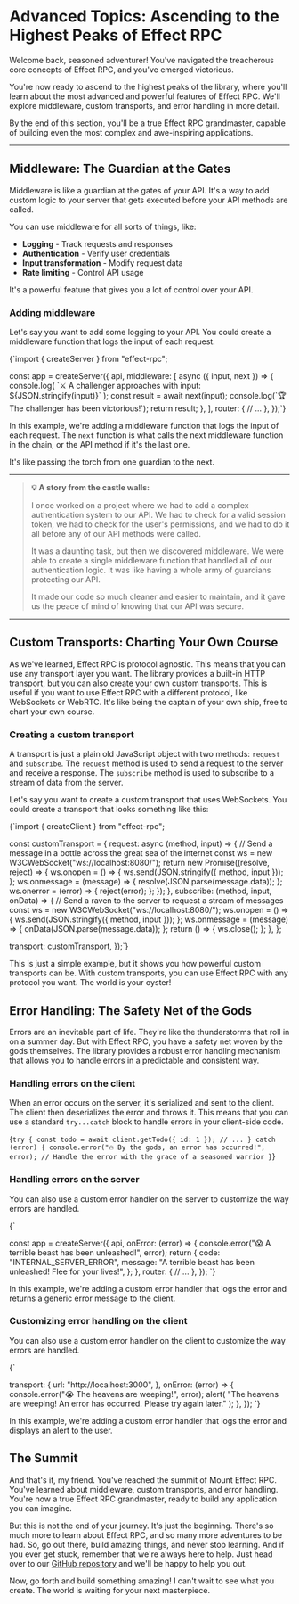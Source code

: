 
# Advanced Topics: Ascending to the Highest Peaks of Effect RPC

Welcome back, seasoned adventurer! You've navigated the treacherous core concepts of Effect RPC, and you've emerged victorious. 

You're now ready to ascend to the highest peaks of the library, where you'll learn about the most advanced and powerful features of Effect RPC. We'll explore middleware, custom transports, and error handling in more detail. 

By the end of this section, you'll be a true Effect RPC grandmaster, capable of building even the most complex and awe-inspiring applications.

---

## Middleware: The Guardian at the Gates

Middleware is like a guardian at the gates of your API. It's a way to add custom logic to your server that gets executed before your API methods are called. 

You can use middleware for all sorts of things, like:
- **Logging** - Track requests and responses
- **Authentication** - Verify user credentials  
- **Input transformation** - Modify request data
- **Rate limiting** - Control API usage

It's a powerful feature that gives you a lot of control over your API.

### Adding middleware

Let's say you want to add some logging to your API. You could create a middleware function that logs the input of each request.

<CodeBlock language="typescript">{`import { createServer } from "effect-rpc";

const app = createServer({
  api,
  middleware: [
    async ({ input, next }) => {
      console.log(
        \`⚔️ A challenger approaches with input: \${JSON.stringify(input)}\`
      );
      const result = await next(input);
      console.log(\`🏆 The challenger has been victorious!\`);
      return result;
    },
  ],
  router: {
    // ...
  },
});`}</CodeBlock>

In this example, we're adding a middleware function that logs the input of each request. The `next` function is what calls the next middleware function in the chain, or the API method if it's the last one. 

It's like passing the torch from one guardian to the next.

---

> **💡 A story from the castle walls:** 
> 
> I once worked on a project where we had to add a complex authentication system to our API. We had to check for a valid session token, we had to check for the user's permissions, and we had to do it all before any of our API methods were called. 
> 
> It was a daunting task, but then we discovered middleware. We were able to create a single middleware function that handled all of our authentication logic. It was like having a whole army of guardians protecting our API. 
> 
> It made our code so much cleaner and easier to maintain, and it gave us the peace of mind of knowing that our API was secure.

---

## Custom Transports: Charting Your Own Course

As we've learned, Effect RPC is protocol agnostic. This means that you can use any transport layer you want. The library provides a built-in HTTP transport, but you can also create your own custom transports. This is useful if you want to use Effect RPC with a different protocol, like WebSockets or WebRTC. It's like being the captain of your own ship, free to chart your own course.

### Creating a custom transport

A transport is just a plain old JavaScript object with two methods: `request` and `subscribe`. The `request` method is used to send a request to the server and receive a response. The `subscribe` method is used to subscribe to a stream of data from the server.

Let's say you want to create a custom transport that uses WebSockets. You could create a transport that looks something like this:

<CodeBlock language="typescript">{`import { createClient } from "effect-rpc";

const customTransport = {
  request: async (method, input) => {
    // Send a message in a bottle across the great sea of the internet
    const ws = new W3CWebSocket("ws://localhost:8080/");
    return new Promise((resolve, reject) => {
      ws.onopen = () => {
        ws.send(JSON.stringify({ method, input }));
      };
      ws.onmessage = (message) => {
        resolve(JSON.parse(message.data));
      };
      ws.onerror = (error) => {
        reject(error);
      };
    });
  },
  subscribe: (method, input, onData) => {
    // Send a raven to the server to request a stream of messages
    const ws = new W3CWebSocket("ws://localhost:8080/");
    ws.onopen = () => {
      ws.send(JSON.stringify({ method, input }));
    };
    ws.onmessage = (message) => {
      onData(JSON.parse(message.data));
    };
    return () => {
      ws.close();
    };
  },
};

  transport: customTransport,
});`}</CodeBlock>

This is just a simple example, but it shows you how powerful custom transports can be. With custom transports, you can use Effect RPC with any protocol you want. The world is your oyster!

## Error Handling: The Safety Net of the Gods

Errors are an inevitable part of life. They're like the thunderstorms that roll in on a summer day. But with Effect RPC, you have a safety net woven by the gods themselves. The library provides a robust error handling mechanism that allows you to handle errors in a predictable and consistent way.

### Handling errors on the client

When an error occurs on the server, it's serialized and sent to the client. The client then deserializes the error and throws it. This means that you can use a standard `try...catch` block to handle errors in your client-side code.


<CodeBlock language="typescript">{`
try {
  const todo = await client.getTodo({ id: 1 });
  // ...
} catch (error) {
  console.error("🔥 By the gods, an error has occurred!", error);
  // Handle the error with the grace of a seasoned warrior
}
`}</CodeBlock>

### Handling errors on the server

You can also use a custom error handler on the server to customize the way errors are handled.


<CodeBlock language="typescript">{`

const app = createServer({
  api,
  onError: (error) => {
    console.error("😱 A terrible beast has been unleashed!", error);
    return {
      code: "INTERNAL_SERVER_ERROR",
      message: "A terrible beast has been unleashed! Flee for your lives!",
    };
  },
  router: {
    // ...
  },
});
`}</CodeBlock>

In this example, we're adding a custom error handler that logs the error and returns a generic error message to the client.

### Customizing error handling on the client

You can also use a custom error handler on the client to customize the way errors are handled.


<CodeBlock language="typescript">{`

  transport: {
    url: "http://localhost:3000",
  },
  onError: (error) => {
    console.error("😭 The heavens are weeping!", error);
    alert(
      "The heavens are weeping! An error has occurred. Please try again later."
    );
  },
});
`}</CodeBlock>

In this example, we're adding a custom error handler that logs the error and displays an alert to the user.

## The Summit

And that's it, my friend. You've reached the summit of Mount Effect RPC. You've learned about middleware, custom transports, and error handling. You're now a true Effect RPC grandmaster, ready to build any application you can imagine.

But this is not the end of your journey. It's just the beginning. There's so much more to learn about Effect RPC, and so many more adventures to be had. So, go out there, build amazing things, and never stop learning. And if you ever get stuck, remember that we're always here to help. Just head over to our [GitHub repository](https://github.com/your-repo) and we'll be happy to help you out.

Now, go forth and build something amazing! I can't wait to see what you create. The world is waiting for your next masterpiece.
